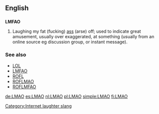 ==English==

==={{initialism}}===
'''LMFAO'''

# {{context|internet slang}} Laughing my fat (fucking) [[ass]] (arse) off; used to indicate great amusement, usually over exaggerated, at something (usually from an online source eg discussion group, or instant message).

===See also===
*[[LOL]]
*[[LMFAO]]
*[[ROFL]]
*[[ROFLMAO]]
*[[ROFLMFAO]]

[[Category:Internet laughter slang]]

[[de:LMAO]]
[[es:LMAO]]
[[nl:LMAO]]
[[pl:LMAO]]
[[simple:LMAO]]
[[fi:LMAO]]